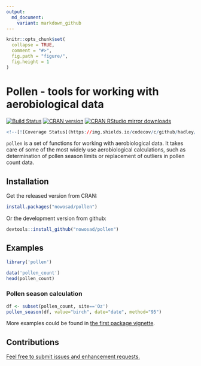 ```yaml
---
output:
  md_document:
    variant: markdown_github
---
```


<!-- README.md is generated from README.Rmd. Please edit that file -->

```r
knitr::opts_chunk$set(
  collapse = TRUE,
  comment = "#>",
  fig.path = "figure/",
  fig.height = 1
)
```

# Pollen - tools for working with aerobiological data

[![Build Status](https://travis-ci.org/Nowosad/pollen.png?branch=master)](https://travis-ci.org/Nowosad/pollen)
[![CRAN version](http://www.r-pkg.org/badges/version/pollen)](https://cran.r-project.org/package=pollen)
[![CRAN RStudio mirror downloads](http://cranlogs.r-pkg.org/badges/pollen)](https://cran.r-project.org/package=pollen)

```r
<!--[![Coverage Status](https://img.shields.io/codecov/c/github/hadley/lubridate/master.svg)](https://codecov.io/github/hadley/lubridate?branch=master)-->
```

`pollen` is a set of functions for working with aerobiological data. It takes care of some of the most widely use aerobiological calculations, such as determination of pollen season limits or replacement of outliers in pollen count data.

## Installation

Get the released version from CRAN:

```R
install.packages("nowosad/pollen")
```
Or the development version from github:

```R
devtools::install_github("nowosad/pollen")
```

## Examples

```r
library('pollen')
```

```r
data('pollen_count')
head(pollen_count)
```

### Pollen season calculation

```r
df <- subset(pollen_count, site=='Oz')
pollen_season(df, value="birch", date="date", method="95")
```

More examples could be found in [the first package vignette](https://cdn.rawgit.com/Nowosad/pollen/master/vignettes/intro.html).

## Contributions

[Feel free to submit issues and enhancement requests.](https://github.com/Nowosad/pollen/issues)
